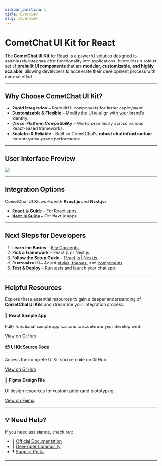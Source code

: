 ```yaml
---
sidebar_position: 1
title: Overview
slug: /overview
---
```


# **CometChat UI Kit for React**

The **CometChat UI Kit** for React is a powerful solution designed to seamlessly integrate chat functionality into applications. It provides a robust set of **prebuilt UI components** that are **modular, customizable, and highly scalable**, allowing developers to accelerate their development process with minimal effort.

---

## **Why Choose CometChat UI Kit?**
- **Rapid Integration** – Prebuilt UI components for faster deployment.  
- **Customizable & Flexible** – Modify the UI to align with your brand’s identity.  
- **Cross-Platform Compatibility** – Works seamlessly across various React-based frameworks.  
- **Scalable & Reliable** – Built on CometChat's **robust chat infrastructure** for enterprise-grade performance.  

---

## **User Interface Preview**
![](../assets/intro_web_screens.png)

---

## **Integration Options**
CometChat UI Kit works with **React.js** and **Next.js**:

- **[React.js Guide](./react-js-integration)** – For React apps.  
- **[Next.js Guide](./next-js-integration)** – For Next.js apps.  

---

## **Next Steps for Developers**
1. **Learn the Basics** – [Key Concepts](/fundamentals/key-concepts).  
2. **Pick a Framework** – React.js or Next.js.  
3. **Follow the Setup Guide** – [React.js](./react-js-integration) | [Next.js](./next-js-integration).  
4. **Customize UI** – Adjust [styles, themes](./theme), and [components](./components-overview).  
5. **Test & Deploy** – Run tests and launch your chat app.  

---

## **Helpful Resources**
Explore these essential resources to gain a deeper understanding of **CometChat UI Kits** and streamline your integration process.

<div style={{ display: 'flex', justifyContent: 'space-between', gap: '20px', flexWrap: 'wrap' }}>

  <div style={{ flex: '1', minWidth: '300px', padding: '20px', border: '1px solid #e0e0e0', borderRadius: '8px', textAlign: 'center'}}>
    <h4>🚀 React Sample App</h4>
    <p>Fully functional sample applications to accelerate your development.</p>
    <a href="https://github.com/cometchat/cometchat-uikit-react/tree/v6/sample-app" target="_blank" style={{ color: '#6851D6', fontWeight: 'bold' }}>View on GitHub</a>
  </div>

  <div style={{ flex: '1', minWidth: '300px', padding: '20px', border: '1px solid #e0e0e0', borderRadius: '8px', textAlign: 'center' }}>
    <h4>📦 UI Kit Source Code</h4>
    <p>Access the complete UI Kit source code on GitHub.</p>
    <a href="https://github.com/cometchat/cometchat-uikit-react/tree/v6" target="_blank" style={{ color: '#6851D6', fontWeight: 'bold' }}>View on GitHub</a>
  </div>

  <div style={{ flex: '1', minWidth: '300px', padding: '20px', border: '1px solid #e0e0e0', borderRadius: '8px', textAlign: 'center'}}>
    <h4>🎨 Figma Design File</h4>
    <p>UI design resources for customization and prototyping.</p>
    <a href="https://www.figma.com/community/file/1442863561340379957/cometchat-ui-kit-for-web" target="_blank" style={{ color: '#6851D6', fontWeight: 'bold' }}>View on Figma</a>
  </div>

</div>

---

## **💡 Need Help?**
If you need assistance, check out:  
- 📖 [Official Documentation](https://www.cometchat.com/docs)  
- 💬 [Developer Community](https://forum.cometchat.com/)  
- ❓ [Support Portal](https://support.cometchat.com/)  

---